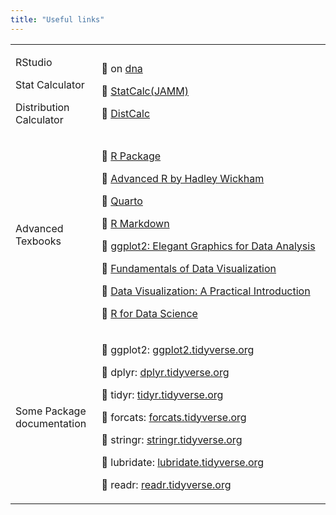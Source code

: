 ```yaml
---
title: "Useful links"
---
```


+----------------------------+-----------------------------------------------------------------------------+
| RStudio                    | 🔗 on [dna](https://tinyurl.com/RS-dna)                                     |
|                            |                                                                             |
| Stat Calculator            | 🔗 [StatCalc(JAMM)](http://dna.mscsnet.mu.edu:3838/mlab/JAMM/)              |
|                            |                                                                             |
| Distribution Calculator    | 🔗 [DistCalc](http://dna.mscsnet.mu.edu:3838/mlab/DistCalc/)                |
+----------------------------+-----------------------------------------------------------------------------+
| Advanced Texbooks          | 🔗 [R Package](https://r-pkgs.org/)                                         |
|                            |                                                                             |
|                            | 🔗 [Advanced R by Hadley Wickham](https://adv-r.hadley.nz/)                 |
|                            |                                                                             |
|                            | 🔗 [Quarto](https://quarto.org/)                                            |
|                            |                                                                             |
|                            | 🔗 [R Markdown](https://bookdown.org/yihui/rmarkdown/)                      |
|                            |                                                                             |
|                            | 🔗 [ggplot2: Elegant Graphics for Data Analysis](https://ggplot2-book.org/) |
|                            |                                                                             |
|                            | 🔗 [Fundamentals of Data Visualization](https://clauswilke.com/dataviz/)    |
|                            |                                                                             |
|                            | 🔗 [Data Visualization: A Practical Introduction](https://socviz.co/)       |
|                            |                                                                             |
|                            | 🔗 [R for Data Science](https://r4ds.hadley.nz/)                            |
+----------------------------+-----------------------------------------------------------------------------+
| Some Package documentation | 🔗 ggplot2: [ggplot2.tidyverse.org](https://ggplot2.tidyverse.org/)         |
|                            |                                                                             |
|                            | 🔗 dplyr: [dplyr.tidyverse.org](https://dplyr.tidyverse.org/)               |
|                            |                                                                             |
|                            | 🔗 tidyr: [tidyr.tidyverse.org](https://tidyr.tidyverse.org/)               |
|                            |                                                                             |
|                            | 🔗 forcats: [forcats.tidyverse.org](https://forcats.tidyverse.org/)         |
|                            |                                                                             |
|                            | 🔗 stringr: [stringr.tidyverse.org](https://stringr.tidyverse.org/)         |
|                            |                                                                             |
|                            | 🔗 lubridate: [lubridate.tidyverse.org](https://lubridate.tidyverse.org/)   |
|                            |                                                                             |
|                            | 🔗 readr: [readr.tidyverse.org](https://readr.tidyverse.org/)               |
+----------------------------+-----------------------------------------------------------------------------+

